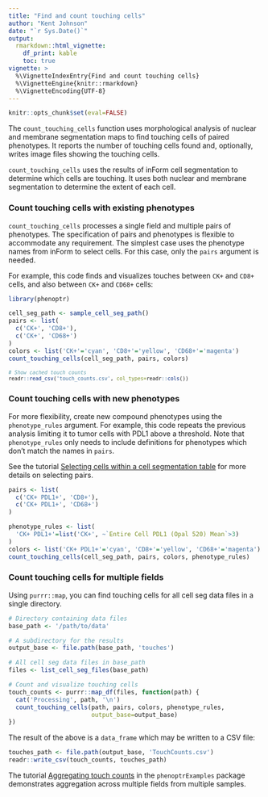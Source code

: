 ```yaml
---
title: "Find and count touching cells"
author: "Kent Johnson"
date: "`r Sys.Date()`"
output:
  rmarkdown::html_vignette:
    df_print: kable
    toc: true
vignette: >
  %\VignetteIndexEntry{Find and count touching cells}
  %\VignetteEngine{knitr::rmarkdown}
  %\VignetteEncoding{UTF-8}
---
```


```r
knitr::opts_chunk$set(eval=FALSE)
```


The `count_touching_cells` function uses morphological analysis of nuclear and
membrane segmentation maps to find touching cells of paired phenotypes. It
reports the number of touching cells found and, optionally, writes image files
showing the touching cells.

`count_touching_cells` uses the results of inForm cell segmentation to
determine which cells are touching. It uses both nuclear and membrane
segmentation to determine the extent of each cell.

### Count touching cells with existing phenotypes

`count_touching_cells` processes a single field and multiple pairs of 
phenotypes. The specification of pairs and phenotypes is flexible to 
accommodate any requirement. The simplest case uses the phenotype names
from inForm to select cells. For this case, only the `pairs` argument
is needed. 

For example, this code finds and visualizes touches between 
`CK+` and `CD8+` cells, and also
between `CK+` and `CD68+` cells:

```r
library(phenoptr)

cell_seg_path <- sample_cell_seg_path()
pairs <- list(
  c('CK+', 'CD8+'),
  c('CK+', 'CD68+')
)
colors <- list('CK+'='cyan', 'CD8+'='yellow', 'CD68+'='magenta')
count_touching_cells(cell_seg_path, pairs, colors)
```

<small>
```r
# Show cached touch counts
readr::read_csv('touch_counts.csv', col_types=readr::cols())
```
</small>

### Count touching cells with new phenotypes

For more flexibility, create new compound phenotypes using
the `phenotype_rules` argument. For example,
this code repeats the previous analysis limiting it to tumor cells with PDL1
above a threshold. Note that `phenotype_rules` only needs to include
definitions for phenotypes which don't match the names in `pairs`.

<div class="panel panel-default"><div class="panel-body">
See the tutorial 
[Selecting cells within a cell segmentation table](https://perkinelmer.github.io/phenoptr/articles/selecting_cells.html)
for more details on
selecting pairs.</div></div>

```r
pairs <- list(
  c('CK+ PDL1+', 'CD8+'),
  c('CK+ PDL1+', 'CD68+')
)

phenotype_rules <- list(
  'CK+ PDL1+'=list('CK+', ~`Entire Cell PDL1 (Opal 520) Mean`>3)
)
colors <- list('CK+ PDL1+'='cyan', 'CD8+'='yellow', 'CD68+'='magenta')
count_touching_cells(cell_seg_path, pairs, colors, phenotype_rules)
```

### Count touching cells for multiple fields

Using `purrr::map`, you can find touching cells for all cell seg data
files in a single directory.

```r
# Directory containing data files
base_path <- '/path/to/data'

# A subdirectory for the results
output_base <- file.path(base_path, 'touches')

# All cell seg data files in base_path
files <- list_cell_seg_files(base_path)

# Count and visualize touching cells
touch_counts <- purrr::map_df(files, function(path) {
  cat('Processing', path, '\n')
  count_touching_cells(path, pairs, colors, phenotype_rules,
                       output_base=output_base)
})
```

The result of the above is a `data_frame` which may be written to 
a CSV file:

```r
touches_path <- file.path(output_base, 'TouchCounts.csv')
readr::write_csv(touch_counts, touches_path)
```

<div class="panel panel-default"><div class="panel-body">
The tutorial
[Aggregating touch counts](https://perkinelmer.github.io/phenoptrExamples/articles/count_touches.html)
in the `phenoptrExamples` package demonstrates aggregation across multiple
fields from multiple samples.</div></div>
